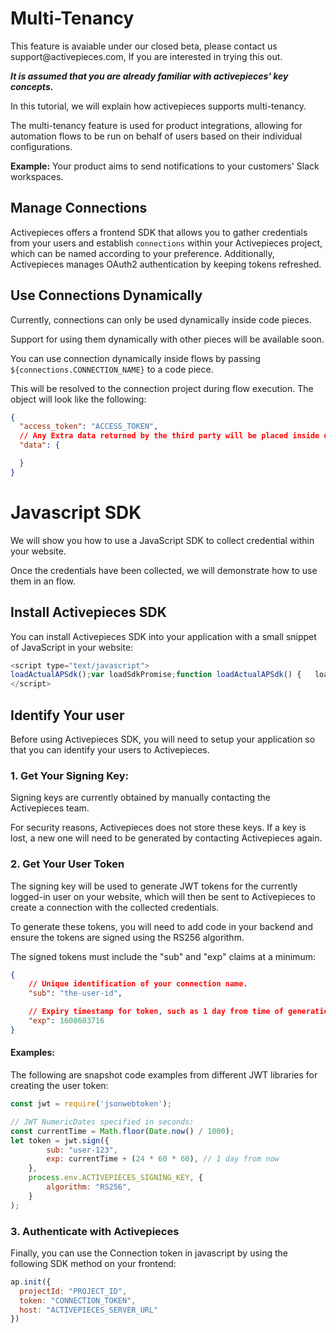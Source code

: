 # Multi-Tenancy

<Tip>
This feature is avaiable under our closed beta, please contact us support@activepieces.com, 
If you are interested in trying this out.
</Tip>

***It is assumed that you are already familiar with activepieces' key concepts.***

In this tutorial, we will explain how activepieces supports multi-tenancy.

The multi-tenancy feature is used for product integrations, allowing for automation flows to be run on behalf of users based on their individual configurations.

**Example:** Your product aims to send notifications to your customers' Slack workspaces.


## Manage Connections

Activepieces offers a frontend SDK that allows you to gather credentials from your users and establish `connections` within your Activepieces project, which can be named according to your preference. Additionally, Activepieces manages OAuth2 authentication by keeping tokens refreshed.

## Use Connections Dynamically

<Warning>
Currently, connections can only be used dynamically inside code pieces.

Support for using them dynamically with other pieces will be available soon.
</Warning>

You can use connection dynamically inside flows by passing `${connections.CONNECTION_NAME}` to a code piece.

This will be resolved to the connection project during flow execution. The object will look like the following:

```json
{
  "access_token": "ACCESS_TOKEN",
  // Any Extra data returned by the third party will be placed inside data.
  "data": {

  }
}
```


# Javascript SDK

We will show you how to use a JavaScript SDK to collect credential within your website. 

Once the credentials have been collected, we will demonstrate how to use them in an flow.

## Install Activepieces SDK

You can install Activepieces SDK into your application with a small snippet of JavaScript in your website:

```javascript
<script type="text/javascript">
loadActualAPSdk();var loadSdkPromise;function loadActualAPSdk() {	loadSdkPromise = new Promise((resolve, reject) => {		const scriptTag = document.createElement('script');		//replace source with url from cdn		scriptTag.src = 'SDK_URL';		scriptTag.onload = () => {			setApInWindow();			resolve();		};		scriptTag.onerror = err => {			reject(err);		};		scriptTag.async = true;		document.head.append(scriptTag);	});}function setApInWindow() {	const apSdk = document.createElement('ap-sdk');	document.body.append(apSdk);	window.ap = apSdk;}ap = {};const methodNames = ['init', 'connect', "disconnect", "isConnected"];for (const method of methodNames) {	ap[method] = (...args) => {		return new Promise((resolve, reject) => {			loadSdkPromise.then(				() => {					window.ap[method](...args).then(						val => resolve(val),						err => reject(err)					);				},				err => reject(err)			);		});	};}
</script>
```

## Identify Your user

Before using Activepieces SDK, you will need to setup your application so that you can identify your users to Activepieces.

### 1. Get Your Signing Key:

<Warning>
Signing keys are currently obtained by manually contacting the Activepieces team.

For security reasons, Activepieces does not store these keys. If a key is lost, a new one will need to be generated by contacting Activepieces again.
</Warning>

### 2. Get Your User Token

The signing key will be used to generate JWT tokens for the currently logged-in user on your website, which will then be sent to Activepieces to create a connection with the collected credentials.

To generate these tokens, you will need to add code in your backend and ensure the tokens are signed using the RS256 algorithm. 

The signed tokens must include the "sub" and "exp" claims at a minimum:

```json
{
	// Unique identification of your connection name.
	"sub": "the-user-id",

	// Expiry timestamp for token, such as 1 day from time of generation
	"exp": 1608603716
}
````

#### Examples:

The following are snapshot code examples from different JWT libraries for creating the user token:

```javascript NodeJs
const jwt = require('jsonwebtoken');

// JWT NumericDates specified in seconds:
const currentTime = Math.floor(Date.now() / 1000);
let token = jwt.sign({
        sub: "user-123",
        exp: currentTime + (24 * 60 * 60), // 1 day from now
    },
    process.env.ACTIVEPIECES_SIGNING_KEY, {
        algorithm: "RS256",
    }
);
```

### 3. Authenticate with Activepieces

Finally, you can use the Connection token in javascript by using the following SDK method on your frontend:

```javascript
ap.init({
  projectId: "PROJECT_ID",
  token: "CONNECTION_TOKEN",
  host: "ACTIVEPIECES_SERVER_URL"
})
```
